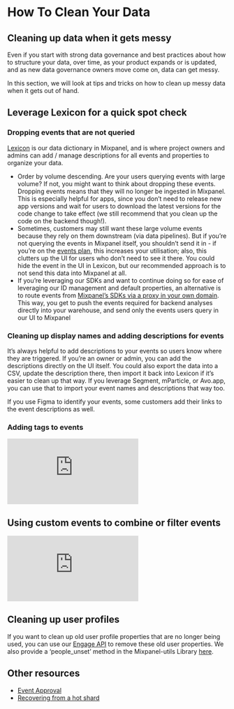 # How To Clean Your Data

## Cleaning up data when it gets messy

Even if you start with strong data governance and best practices about how to structure your data, over time, as your product expands or is updated, and as new data governance owners move come on, data can get messy. 

In this section, we will look at tips and tricks on how to clean up messy data when it gets out of hand.

## Leverage Lexicon for a quick spot check

### Dropping events that are not queried

[Lexicon](/docs/admin/data-governance/lexicon) is our data dictionary in Mixpanel, and is where project owners and admins can add / manage descriptions for all events and properties to organize your data.

- Order by volume descending. Are your users querying events with large volume? If not, you might want to think about dropping these events. Dropping events means that they will no longer be ingested in Mixpanel. This is especially helpful for apps, since you don’t need to release new app versions and wait for users to download the latest versions for the code change to take effect (we still recommend that you clean up the code on the backend though!).
- Sometimes, customers may still want these large volume events because they rely on them downstream (via data pipelines). But if you’re not querying the events in Mixpanel itself, you shouldn’t send it in - if you’re on the [events plan](/docs/admin/pricing-and-plans/pricing#monthly-events-calculation), this increases your utilisation; also, this clutters up the UI for users who don’t need to see it there. You could hide the event in the UI in Lexicon, but our recommended approach is to not send this data into Mixpanel at all.
- If you’re leveraging our SDKs and want to continue doing so for ease of leveraging our ID management and default properties, an alternative is to route events from [Mixpanel’s SDKs via a proxy in your own domain](/docs/tracking/how-tos/tracking-via-proxy). This way, you get to push the events required for backend analyses directly into your warehouse, and send only the events users query in our UI to Mixpanel

### Cleaning up display names and adding descriptions for events

It’s always helpful to add descriptions to your events so users know where they are triggered. If you’re an owner or admin, you can add the descriptions directly on the UI itself. You could also export the data into a CSV, update the description there, then import it back into Lexicon if it’s easier to clean up that way. If you leverage Segment, mParticle, or Avo.app, you can use that to import your event names and descriptions that way too.

If you use Figma to identify your events, some customers add their links to the event descriptions as well.

### Adding tags to events
<div style={{position: 'relative', 'padding-bottom': '64.90384615384616%', height: 0}}>
    <iframe src="https://www.loom.com/embed/caa348ddf65a44a7b7c24adfd928cb29"
        frameborder="0"
        webkitallowfullscreen mozallowfullscreen allowfullscreen
        style={{position: 'absolute', 'top': 0, 'left': 0, 'width': '100%', 'height': '100%'}}>
    </iframe>
</div>

## Using custom events to combine or filter events
<div style={{position: 'relative', 'padding-bottom': '64.90384615384616%', height: 0}}>
    <iframe src="https://www.loom.com/embed/db542d087d494977963992eead54e43c"
        frameborder="0"
        webkitallowfullscreen mozallowfullscreen allowfullscreen
        style={{position: 'absolute', 'top': 0, 'left': 0, 'width': '100%', 'height': '100%'}}>
    </iframe>
</div>

## Cleaning up user profiles

If you want to clean up old user profile properties that are no longer being used, you can use our [Engage API](/reference/ingestion/profiles#unset) to remove these old user properties. We also provide a ‘people_unset’ method in the Mixpanel-utils Library [here](https://github.com/mixpanel/mixpanel-utils#unset-properties).

## Other resources

- [Event Approval](/changelogs/2023-06-01-event-approval)
- [Recovering from a hot shard](/docs/tracking/reference/distinct-id-limits)
